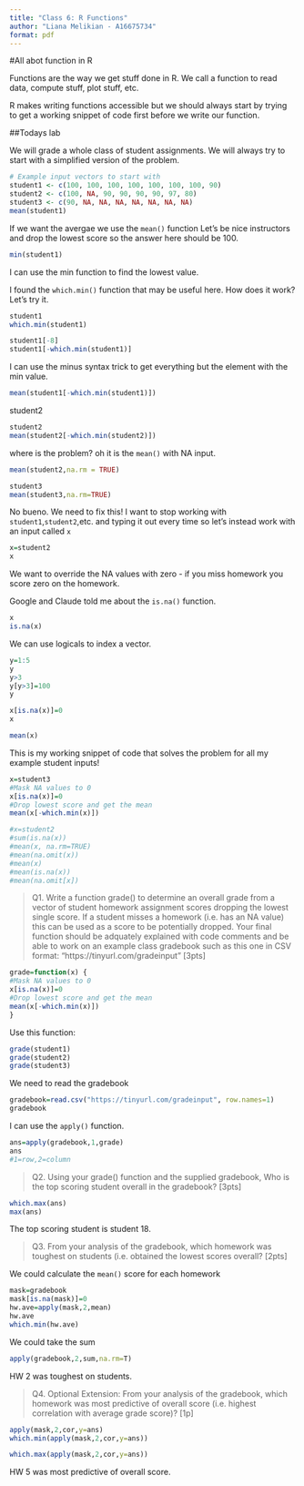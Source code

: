```yaml
---
title: "Class 6: R Functions"
author: "Liana Melikian - A16675734"
format: pdf
---
```

#All abot function in R

Functions are the way we get stuff done in R. We call a function to read data, compute stuff, plot stuff, etc.

R makes writing functions accessible but we should always start by trying to get a working snippet of code first before we write our function.

##Todays lab

We will grade a whole class of student assignments. We will always try to start with a simplified version of the problem.

```r
# Example input vectors to start with
student1 <- c(100, 100, 100, 100, 100, 100, 100, 90)
student2 <- c(100, NA, 90, 90, 90, 90, 97, 80)
student3 <- c(90, NA, NA, NA, NA, NA, NA, NA)
mean(student1)
```

If we want the avergae we use the `mean()` function
Let's be nice instructors and drop the lowest score so the answer here should be 100.

```r
min(student1)
```
I can use the min function to find the lowest value.

I found the `which.min()` function that may be useful here. How does it work? Let's try it.

```r
student1
which.min(student1)
```

```r
student1[-8]
student1[-which.min(student1)]

```

I can use the minus syntax trick to get everything but the element with the min value. 

```r
mean(student1[-which.min(student1)])
```
student2
```r
student2
mean(student2[-which.min(student2)])
```

where is the problem? oh it is the `mean()` with NA input. 
```r
mean(student2,na.rm = TRUE)
```

```r
student3
mean(student3,na.rm=TRUE)
```
No bueno. We need to fix this!
I want to stop working with `student1`,`student2`,etc. and typing it out every time so let's instead work with an input called `x`

```r
x=student2
x
```

We want to override the NA values with zero - if you miss homework you score zero on the homework.

Google and Claude told me about the `is.na()` function.

```r
x
is.na(x)
```

We can use logicals to index a vector.
```r
y=1:5
y
y>3
y[y>3]=100
y
```
```r
x[is.na(x)]=0
x
```

```r
mean(x)
```
This is my working snippet of code that solves the problem for all my example student inputs!
```r
x=student3
#Mask NA values to 0
x[is.na(x)]=0
#Drop lowest score and get the mean
mean(x[-which.min(x)])
```
```r
#x=student2
#sum(is.na(x))
#mean(x, na.rm=TRUE)
#mean(na.omit(x))
#mean(x)
#mean(is.na(x))
#mean(na.omit[x])
```

>Q1. Write a function grade() to determine an overall grade from a vector of student homework
assignment scores dropping the lowest single score. If a student misses a homework (i.e. has an
NA value) this can be used as a score to be potentially dropped. Your final function should be
adquately explained with code comments and be able to work on an example class gradebook
such as this one in CSV format: “https://tinyurl.com/gradeinput” [3pts]

```r
grade=function(x) {
#Mask NA values to 0
x[is.na(x)]=0
#Drop lowest score and get the mean
mean(x[-which.min(x)])
}
```

Use this function:
```r
grade(student1)
grade(student2)
grade(student3)
```

We need to read the gradebook
```r
gradebook=read.csv("https://tinyurl.com/gradeinput", row.names=1)
gradebook
```
I can use the `apply()` function.
```r
ans=apply(gradebook,1,grade)
ans
#1=row,2=column
```
>Q2. Using your grade() function and the supplied gradebook, Who is the top scoring student
overall in the gradebook? [3pts]

```r
which.max(ans)
max(ans)
```
The top scoring student is student 18.

>Q3. From your analysis of the gradebook, which homework was toughest on students (i.e. obtained
the lowest scores overall? [2pts]

We could calculate the `mean()` score for each homework
```r
mask=gradebook
mask[is.na(mask)]=0
hw.ave=apply(mask,2,mean)
hw.ave
which.min(hw.ave)
```

We could take the sum
```r
apply(gradebook,2,sum,na.rm=T)
```

HW 2 was toughest on students.

>Q4. Optional Extension: From your analysis of the gradebook, which homework was most
predictive of overall score (i.e. highest correlation with average grade score)? [1p]

```r
apply(mask,2,cor,y=ans)
which.min(apply(mask,2,cor,y=ans))
```
```r
which.max(apply(mask,2,cor,y=ans))
```
HW 5 was most predictive of overall score.




